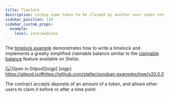 ```yaml
---
title: Timelock
description: Lockup some token to be claimed by another user under set conditions.
sidebar_position: 110
sidebar_custom_props:
  example:
    level: intermediate
---
```


<head>
  <title>
    Lockup some token to be claimed by another user under set conditions
  </title>
  <meta charSet="utf-8" />
  <meta
    property="og:title"
    content="Write a timelock implementing a claimable balance."
  />
  <meta
    property="og:description"
    content="Write a timelock that implements a simplified claimable balance feature that accepts a deposit of an amount of a token and allows other users to claim it."
  />
</head>

The [timelock example] demonstrates how to write a timelock and implements a greatly simplified claimable balance similar to the [claimable balance] feature available on Stellar.

[![Open in Gitpod](https://gitpod.io/button/open-in-gitpod.svg)][oigp] [oigp]: https://gitpod.io/#https://github.com/stellar/soroban-examples/tree/v20.0.0

The contract accepts deposits of an amount of a token, and allows other users to claim it before or after a time point.

[timelock example]: https://github.com/stellar/soroban-examples/tree/v20.0.0/timelock
[claimable balance]: https://developers.stellar.org/docs/glossary/claimable-balance
